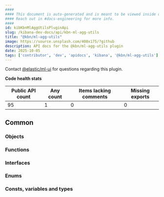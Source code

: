 ```yaml
---
####
#### This document is auto-generated and is meant to be viewed inside our experimental, new docs system.
#### Reach out in #docs-engineering for more info.
####
id: kibKbnMlAggUtilsPluginApi
slug: /kibana-dev-docs/api/kbn-ml-agg-utils
title: "@kbn/ml-agg-utils"
image: https://source.unsplash.com/400x175/?github
description: API docs for the @kbn/ml-agg-utils plugin
date: 2025-10-05
tags: ['contributor', 'dev', 'apidocs', 'kibana', '@kbn/ml-agg-utils']
---
```




Contact [@elastic/ml-ui](https://github.com/orgs/elastic/teams/ml-ui) for questions regarding this plugin.

**Code health stats**

| Public API count  | Any count | Items lacking comments | Missing exports |
|-------------------|-----------|------------------------|-----------------|
| 95 | 1 | 0 | 0 |

## Common

### Objects
<DocDefinitionList data={kbnMlAggUtilsObj.common.objects}/>

### Functions
<DocDefinitionList data={kbnMlAggUtilsObj.common.functions}/>

### Interfaces
<DocDefinitionList data={kbnMlAggUtilsObj.common.interfaces}/>

### Enums
<DocDefinitionList data={kbnMlAggUtilsObj.common.enums}/>

### Consts, variables and types
<DocDefinitionList data={kbnMlAggUtilsObj.common.misc}/>

